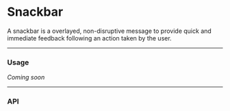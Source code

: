 # Snackbar
A snackbar is a overlayed, non-disruptive message to provide quick and immediate feedback following an action taken by the user.

---

### Usage
_Coming soon_

---

### API
